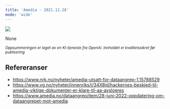 ```yaml
---
title: 'Amedia - 2021.12.28'
mode: 'wide'
---
```


<Frame>
<img src="/images/None" />
</Frame>

None

<sup><i>Oppsummeringen er laget av en KI-tjeneste fra OpenAI. Innholdet er kvalitetssikret før publisering</i></sup>

## Refereranser
- https://www.nrk.no/nyheter/amedia-utsatt-for-dataangrep-1.15788529
- https://www.vg.no/nyheter/innenriks/i/34X8jd/hackernes-beskjed-til-amedia-viktige-dokumenter-er-klare-til-aa-avsloeres
- https://www.amedia.no/dataangrep/item/28-juni-2022-oppdatering-om-dataangrepet-mot-amedia
